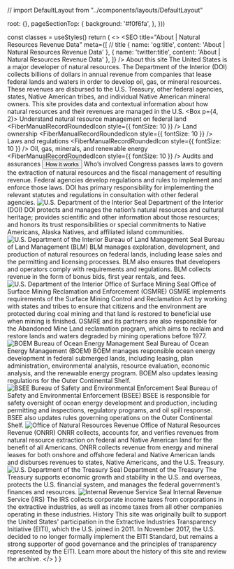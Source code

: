 
// import DefaultLayout from "../components/layouts/DefaultLayout"


  root: {},
  pageSectionTop: {
    background: '#f0f6fa',
  },
}))


  const classes = useStyles()
  return (
    <>
      <SEO
        title="About | Natural Resources Revenue Data"
        meta={[
          // title
          { name: 'og:title', content: 'About | Natural Resources Revenue Data' },
          { name: 'twitter:title', content: 'About | Natural Resources Revenue Data' },
        ]} />
        <Container component="main" className={classes.pageSectionTop} maxWidth={false}>
          <Container maxWidth="lg">
            <Grid container>
              <Grid item md={7}>
                <Box mt={5}>
                  <Typography variant="h1" className={classes.heroTitle}>About this site</Typography>
                  <Typography variant="body1" paragraph={true}>
                      The United States is a major developer of natural resources. The Department of the Interior (DOI) collects billions of dollars in annual revenue from companies that lease <GlossaryTerm termKey="federal land">federal lands and waters</GlossaryTerm> in order to develop oil, gas, or mineral resources. These revenues are <Link to="/explore/#federal-disbursements">disbursed</Link> to the U.S. Treasury, other federal agencies, states, Native American tribes, and individual Native American mineral owners.
                  </Typography>
                  <Typography variant="body1" paragraph={true}>
                      This site provides data and contextual information about how natural resources and their revenues are managed in the U.S.
                </Typography>
              </Box>
            </Grid>
            <Grid item md={5} className={classes.heroCard}>
              <Box m={4}>
                <Paper className={classes.paperRoot}>
                  <Box p={4, 2}>
                    <Typography variant="h3">
                        Understand natural resource management on federal land
                    </Typography>
                    <List component="ul" aria-label="secondary mailbox folders">
                      <ListItem disableGutters component="li">
                        <ListItemIcon>
                          <FiberManualRecordRoundedIcon style={{ fontSize: 10 }} />
                        </ListItemIcon>
                        <Link to="/how-it-works/ownership/">
                          <Typography component="span" variant="body1">
                              Land ownership
                            </Typography>
                          </Link>
                        </ListItem>
                        <ListItem disableGutters component="li">
                          <ListItemIcon>
                            <FiberManualRecordRoundedIcon style={{ fontSize: 10 }} />
                          </ListItemIcon>
                          <Link to="/how-it-works/#laws">
                            <Typography component="span" variant="body1">
                              Laws and regulations
                          </Typography>
                        </Link>
                      </ListItem>
                      <ListItem disableGutters component="li">
                        <ListItemIcon>
                          <FiberManualRecordRoundedIcon style={{ fontSize: 10 }} />
                        </ListItemIcon>
                        <Link to="/how-it-works/#process">
                          <Typography component="span" variant="body1">
                              Oil, gas, minerals, and renewable energy
                          </Typography>
                        </Link>
                      </ListItem>
                      <ListItem disableGutters component="li">
                        <ListItemIcon>
                          <FiberManualRecordRoundedIcon style={{ fontSize: 10 }} />
                        </ListItemIcon>
                        <Link to="/how-it-works/audits-and-assurances/">
                          <Typography component="span" variant="body1">
                              Audits and assurances
                          </Typography>
                        </Link>
                      </ListItem>
                    </List>
                    <Button href="/how-it-works/">
                        How it works
                    </Button>
                  </Box>
                </Paper>
              </Box>
            </Grid>
          </Grid>
        </Container>
      </Container>
      <Container maxWidth="lg" className={classes.mainContent}>
        <Box pt={10} pb={10}>
          <Grid container spacing={6}>
            <Grid item xs={12}>
              <Typography variant="h2">
                  Who’s involved
              </Typography>
              <Typography variant="body1">
                  Congress passes laws to govern the extraction of natural resources and the fiscal management of resulting revenue. Federal agencies develop regulations and rules to implement and enforce those laws. DOI has primary responsibility for implementing the relevant statutes and regulations in consultation with other federal agencies.
              </Typography> 
            </Grid>
            <Grid item xs={2}>
              <img src={DOImark} alt="U.S. Department of the Interior Seal" />
            </Grid>
            <Grid item xs={10}>
              <Typography variant="h3">
                  Department of the Interior (DOI)
              </Typography>
              <Typography variant="body1">
                <MuiLink href="https://www.doi.gov/" onClick={preventDefault}>DOI</MuiLink> protects and manages the nation’s natural resources and cultural heritage; provides scientific and other information about those resources; and honors its trust responsibilities or special commitments to Native Americans, Alaska Natives, and affiliated island communities.
              </Typography>
            </Grid>
            <Grid item xs={2}>
              <img src={BLMmark} alt="U.S. Department of the Interior Bureau of Land Management Seal" />
            </Grid>
            <Grid item xs={10}>
              <Typography variant="h3">
                  Bureau of Land Management (BLM)
              </Typography>
              <Typography variant="body1">
                <MuiLink href="http://www.blm.gov/" onClick={preventDefault}>BLM</MuiLink> manages exploration, development, and production of natural resources on federal lands, including lease sales and the permitting and licensing processes. BLM also ensures that developers and operators comply with requirements and regulations. BLM collects revenue in the form of <GlossaryTerm>bonus</GlossaryTerm> bids, first year rentals, and fees.
              </Typography>
            </Grid>
            <Grid item xs={2}>
              <img src={OSMREmark} alt="U.S. Department of the Interior Office of Surface Mining Seal" />
            </Grid>
            <Grid item xs={10}>
              <Typography variant="h3">
                  Office of Surface Mining Reclamation and Enforcement (OSMRE)
              </Typography>
              <Typography variant="body1">
                <MuiLink href="http://www.osmre.gov/" onClick={preventDefault}>OSMRE</MuiLink> implements requirements of the Surface Mining Control and <GlossaryTerm>Reclamation</GlossaryTerm> Act by working with states and tribes to ensure that citizens and the environment are protected during coal mining and that land is restored to beneficial use when mining is finished. OSMRE and its partners are also responsible for the <Link to="/how-it-works/aml-reclamation-program/">Abandoned Mine Land reclamation program</Link>, which aims to reclaim and restore lands and waters degraded by mining operations before 1977.
              </Typography>
            </Grid>
            <Grid item xs={2}>
              <img src={BOEMmark} alt="BOEM Bureau of Ocean Energy Management Seal" />
            </Grid>
            <Grid item xs={10}>
              <Typography variant="h3">
                  Bureau of Ocean Energy Management (BOEM)
              </Typography>
              <Typography variant="body1">
                <MuiLink href="http://www.boem.gov/" onClick={preventDefault}>BOEM</MuiLink> manages responsible ocean energy development in federal submerged lands, including leasing, plan administration, environmental analysis, resource evaluation, economic analysis, and the renewable energy program. BOEM also updates <MuiLink href="http://www.boem.gov/National-Environmental-Policy-Act/" onClick={preventDefault}>leasing regulations for the Outer Continental Shelf</MuiLink>.
              </Typography>
            </Grid>
            <Grid item xs={2}>
              <img src={BSEEmark} alt="BSEE Bureau of Safety and Environmental Enforcement Seal" />
            </Grid>
            <Grid item xs={10}>
              <Typography variant="h3">
                  Bureau of Safety and Environmental Enforcement (BSEE)
              </Typography>
              <Typography variant="body1">
                <MuiLink href="http://www.bsee.gov/" onClick={preventDefault}>BSEE</MuiLink> is responsible for safety oversight of ocean energy development and production, including permitting and inspections, regulatory programs, and oil spill response. BSEE also updates rules governing operations on the <GlossaryTerm>Outer Continental Shelf</GlossaryTerm>.
              </Typography>
            </Grid>
            <Grid item xs={2}>
              <img src={ONRRmark} alt="Office of Natural Resources Revenue" />
            </Grid>
            <Grid item xs={10}>
              <Typography variant="h3">
                  Office of Natural Resources Revenue (ONRR)
              </Typography>
              <Typography variant="body1">
                <MuiLink href="http://www.onrr.gov/" onClick={preventDefault}>ONRR</MuiLink> collects, accounts for, and verifies revenues from natural resource extraction on federal and Native American land for the benefit of all Americans. ONRR collects revenue from energy and mineral leases for both onshore and offshore federal and Native American lands and disburses revenues to states, Native Americans, and the U.S. Treasury.
              </Typography>
            </Grid>
            <Grid item xs={2}>
              <img src={DoTmark} alt="U.S. Department of the Treasury Seal" />
            </Grid>
            <Grid item xs={10}>
              <Typography variant="h3">
                  Department of the Treasury
              </Typography>
              <Typography variant="body1">
                <MuiLink href="http://www.treasury.gov/Pages/default.aspx" onClick={preventDefault}>The Treasury</MuiLink> supports economic growth and stability in the U.S. and overseas, protects the U.S. financial system, and manages the federal government’s finances and resources.
              </Typography>
            </Grid>
            <Grid item xs={2}>
              <img src={IRSmark} alt="Internal Revenue Service Seal" />
            </Grid>
            <Grid item xs={10}>
              <Typography variant="h3">
                  Internal Revenue Service (IRS)
              </Typography>
              <Typography variant="body1">
                <MuiLink href="https://www.irs.gov/" onClick={preventDefault}>The IRS</MuiLink> collects corporate income taxes from corporations in the extractive industries, as well as income taxes from all other companies operating in these industries.
              </Typography>
            </Grid>
            <Grid item xs={12}>
              <Typography variant="h2">
                  History
                </Typography>
                <Typography variant="body1">
                    This site was originally built to support the United States' participation in the <MuiLink href="https://eiti.org/" onClick={preventDefault}>Extractive Industries Transparency Initiative (EITI)</MuiLink>, which the U.S. joined in 2011.
                </Typography>
                <Typography variant="body1">
                    In November 2017, the U.S. decided to no longer formally implement the <GlossaryTerm>EITI Standard</GlossaryTerm>, but remains a strong supporter of good governance and the principles of transparency represented by the EITI.
                </Typography>
                <Typography variant="body1">
                  <Link to="/archive">
                    Learn more about the history of this site and review the archive.
                </Link>
              </Typography>
            </Grid>
          </Grid>
        </Box>
      </Container>
    </>
  )
}
